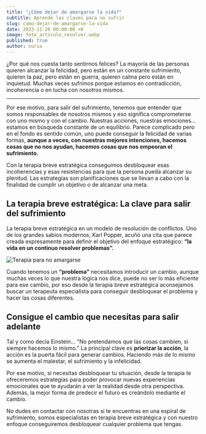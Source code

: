 ```yaml
---
title: "¿Cómo dejar de amargarse la vida?"
subtitle: Aprende las claves para no sufrir
slug: como-dejar-de-amargarse-la-vida
date: 2023-11-26 00:00:00 +0
image: foto_articulo_resolver.webp
published: true
author: nuria
---
```


¿Por qué nos cuesta tanto sentirnos felices? La mayoría de las personas quieren alcanzar la felicidad, pero están en un constante sufrimiento, quieren la paz, pero están en guerra, quieren calma pero están en inquietud. Muchas veces sufrimos porque estamos en contradicción, incoherencia o en lucha con nosotros mismos.

---

Por ese motivo, para salir del sufrimiento, tenemos que entender que somos responsables de nosotros mismos y eso significa comprometerse con uno mismo y con el cambio. Nuestras acciones, nuestras emociones… estamos en búsqueda constante de un equilibrio. Parece complicado pero en el fondo es sentido común, uno puede conseguir la felicidad de varias formas, **aunque a veces, con nuestras mejores intenciones, hacemos cosas que no nos ayudan, hacemos cosas que nos empeoran el sufrimiento.**

Con la terapia breve estratégica conseguimos desbloquear esas incoherencias y esas resistencias para que la persona pueda alcanzar su plenitud. Las estrategias son planificaciones que se llevan a cabo con la finalidad de cumplir un objetivo o de alcanzar una meta.

## La terapia breve estratégica: La clave para salir del sufrimiento

La terapia breve estratégica en un modelo de resolución de conflictos. Uno de los grandes sabios modernos, Karl Popper, acuñó una cita que parece creada expresamente para definir el objetivo del enfoque estratégico: **“la vida en un continuo resolver problemas”.**

![Terapia para no amargarse](articulo_amargarse.webp)

Cuando tenemos un **“problema”** necesitamos introducir un cambio, aunque muchas veces lo que nuestra lógica nos dice, puede no ser lo más eficiente para ese cambio, por eso desde la terapia breve estratégica aconsejamos buscar un terapeuta especialista para conseguir desbloquear el problema y hacer las cosas diferentes.

## Consigue el cambio que necesitas para salir adelante

Tal y como decía Einstein… "No pretendamos que las cosas cambien, si siempre hacemos lo mismo." La principal clave es **priorizar la acción**, la acción es la puerta fácil para generar cambios. Haciendo más de lo mismo se aumenta el malestar, el sufrimiento y la infelicidad.

Por ese motivo, si necesitas desbloquear tu situación, desde la terapia te ofreceremos estrategias para poder provocar nuevas experiencias emocionales que te ayudarán a ver la realidad desde otra perspectiva. Además, la mejor forma de predecir el futuro es creándolo mediante el cambio.

No dudes en contactar con nosotras si te encuentras en una espiral de sufrimiento, somos especialistas en terapia breve estratégica y con nuestro enfoque conseguiremos desbloquear cualquier problema que tengas.
